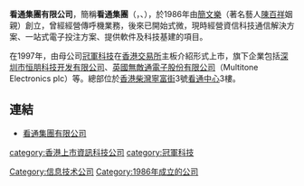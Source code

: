 {{Update|time=2021-01-28T02:32:07+00:00}}
'''看通集團有限公司'''，簡稱'''看通集團'''（'''{{lang-en|KANTONE HOLDINGS LIMITED}}'''，{{hkex|1059}}、{{otcbb|KTHGF}}），於1986年由[[簡文樂|簡文樂]]（著名藝人[[陳百祥|陳百祥]]姻親）創立，曾經經營傳呼機業務，後來已開始式微，現時經營資信科技通信解決方案、一站式電子投注方案、提供軟件及科技基建的項目。

在1997年，由母公司[[冠軍科技|冠軍科技]]在[[香港交易所|香港交易所]]主板介紹形式上市，旗下企業包括[[深圳市|深圳市]][[恒朋科技开发有限公司|恒朋科技开发有限公司]]、[[英國|英國]][[無敵通電子股份有限公司|無敵通電子股份有限公司]]（Multitone Electronics plc）等。總部位於[[香港|香港]][[柴灣|柴灣]][[寧富街|寧富街]]3號[[看通中心|看通中心]]3樓。

==連結==
*[https://web.archive.org/web/20081206025000/http://www.kantone.com/ 看通集團有限公司]

[[category:香港上市資訊科技公司|category:香港上市資訊科技公司]]
[[Category:信息技术公司|Category:信息技术公司]]
[[category:冠軍科技|category:冠軍科技]]
[[Category:1986年成立的公司|Category:1986年成立的公司]]